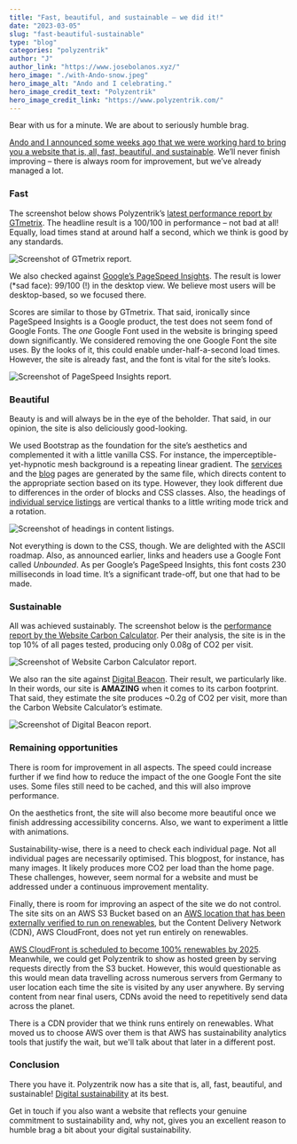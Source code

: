 ```yaml
---
title: "Fast, beautiful, and sustainable – we did it!"
date: "2023-03-05"
slug: "fast-beautiful-sustainable"
type: "blog"
categories: "polyzentrik"
author: "J"
author_link: "https://www.josebolanos.xyz/"
hero_image: "./with-Ando-snow.jpeg"
hero_image_alt: "Ando and I celebrating."
hero_image_credit_text: "Polyzentrik"
hero_image_credit_link: "https://www.polyzentrik.com/"
---
```


Bear with us for a minute. We are about to seriously humble brag.

[Ando and I announced some weeks ago that we were working hard to bring you a website that is, all, fast, beautiful, and sustainable](/blog/working-hard). We’ll never finish improving – there is always room for improvement, but we’ve already managed a lot.

### Fast
The screenshot below shows Polyzentrik’s [latest performance report by GTmetrix](https://gtmetrix.com/reports/www.polyzentrik.com/NERymBSh/). The headline result is a 100/100 in performance – not bad at all! Equally, load times stand at around half a second, which we think is good by any standards.

![Screenshot of GTmetrix report.](gtmetrix-2023-03-04.png "Figure 1: Screenshot of GTmetrix report.")

We also checked against [Google’s PageSpeed Insights](https://pagespeed.web.dev/report?url=https%3A%2F%2Fwww.polyzentrik.com%2F&form_factor=desktop). The result is lower (*sad face): 99/100 (!) in the desktop view. We believe most users will be desktop-based, so we focused there.

Scores are similar to those by GTmetrix. That said, ironically since PageSpeed Insights is a Google product, the test does not seem fond of Google Fonts. The *one* Google Font used in the website is bringing speed down significantly. We considered removing the one Google Font the site uses. By the looks of it, this could enable under-half-a-second load times. However, the site is already fast, and the font is vital for the site’s looks.

![Screenshot of PageSpeed Insights report.](pagespeed-insights-2023-03-04.png "Figure 2: Screenshot of PageSpeed Insights report.")

### Beautiful
Beauty is and will always be in the eye of the beholder. That said, in our opinion, the site is also deliciously good-looking.

We used Bootstrap as the foundation for the site’s aesthetics and complemented it with a little vanilla CSS. For instance, the imperceptible-yet-hypnotic mesh background is a repeating linear gradient. The [services](/services) and the [blog](/blog) pages are generated by the same file, which directs content to the appropriate section based on its type. However, they look different due to differences in the order of blocks and CSS classes. Also, the headings of [individual service listings](/services/content) are vertical thanks to a little writing mode trick and a rotation.

![Screenshot of headings in content listings.](content-screenshot-2023-03-05.png "Figure 3: Screenshot of headings in content listings.")

Not everything is down to the CSS, though. We are delighted with the ASCII roadmap. Also, as announced earlier, links and headers use a Google Font called *Unbounded*. As per Google’s PageSpeed Insights, this font costs 230 milliseconds in load time. It’s a significant trade-off, but one that had to be made.

### Sustainable
All was achieved sustainably. The screenshot below is the [performance report by the Website Carbon Calculator](https://www.websitecarbon.com/website/polyzentrik-com/). Per their analysis, the site is in the top 10% of all pages tested, producing only 0.08g of CO2 per visit. 

![Screenshot of Website Carbon Calculator report.](website-carbon-calc-2023-03-04.png "Figure 4: Screenshot of Website Carbon Calculator report.")

We also ran the site against [Digital Beacon](https://digitalbeacon.co/report/polyzentrik-com). Their result, we particularly like. In their words, our site is **AMAZING** when it comes to its carbon footprint. That said, they estimate the site produces ~0.2g of CO2 per visit, more than the Carbon Website Calculator’s estimate.

![Screenshot of Digital Beacon report.](beacon-2023-03-04.png "Figure 5: Screenshot of Digital Beacon report.")

### Remaining opportunities
There is room for improvement in all aspects. The speed could increase further if we find how to reduce the impact of the one Google Font the site uses. Some files still need to be cached, and this will also improve performance. 

On the aesthetics front, the site will also become more beautiful once we finish addressing accessibility concerns. Also, we want to experiment a little with animations.

Sustainability-wise, there is a need to check each individual page. Not all individual pages are necessarily optimised. This blogpost, for instance, has many images. It likely produces more CO2 per load than the home page. These challenges, however, seem normal for a website and must be addressed under a continuous improvement mentality.

Finally, there is room for improving an aspect of the site we do not control. The site sits on an AWS S3 Bucket based on an [AWS location that has been externally verified to run on renewables](https://www.thegreenwebfoundation.org/green-web-check/?url=++s3.eu-central-1.amazonaws.com), but the Content Delivery Network (CDN), AWS CloudFront, does not yet run entirely on renewables.

[AWS CloudFront is scheduled to become 100% renewables by 2025](https://dev.to/aws-builders/building-a-greener-cloud-the-role-of-an-architect-for-sustainability-in-aws-cge). Meanwhile, we could get Polyzentrik to show as hosted green by serving requests directly from the S3 bucket. However, this would questionable as this would mean data travelling across numerous servers from Germany to user location each time the site is visited by any user anywhere. By serving content from near final users, CDNs avoid the need to repetitively send data across the planet.

There is a CDN provider that we think runs entirely on renewables. What moved us to choose AWS over them is that AWS has sustainability analytics tools that justify the wait, but we'll talk about that later in a different post.

### Conclusion
There you have it. Polyzentrik now has a site that is, all, fast, beautiful, and sustainable! [Digital sustainability](/blog/digital-sustainability) at its best.

Get in touch if you also want a website that reflects your genuine commitment to sustainability and, why not, gives you an excellent reason to humble brag a bit about your digital sustainability.
